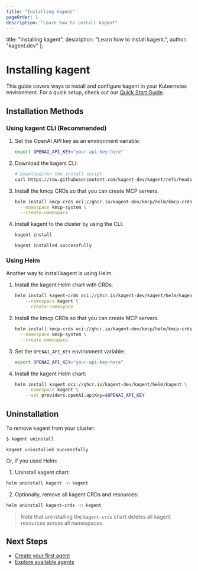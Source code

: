 ```yaml
---
title: "Installing kagent"
pageOrder: 1
description: "Learn how to install kagent"
---
```


  title: "Installing kagent",
  description: "Learn how to install kagent.",
  author: "kagent.dev"
};

# Installing kagent

This guide covers ways to install and configure kagent in your Kubernetes environment. For a quick setup, check out our [Quick Start Guide](/docs/kagent/getting-started/quickstart).

## Installation Methods

### Using kagent CLI (Recommended)

1. Set the OpenAI API key as an environment variable:

   ```bash
   export OPENAI_API_KEY="your-api-key-here"
   ```

2. Download the kagent CLI:

   ```bash
   # Download/run the install script
   curl https://raw.githubusercontent.com/kagent-dev/kagent/refs/heads/main/scripts/get-kagent | bash
   ```

3. Install the kmcp CRDs so that you can create MCP servers.

   ```sh
   helm install kmcp-crds oci://ghcr.io/kagent-dev/kmcp/helm/kmcp-crds \
     --namespace kmcp-system \
     --create-namespace
   ```

4. Install kagent to the cluster by using the CLI.

   ```bash
   kagent install
   ```
   
   ```console
   kagent installed successfully
   ```

### Using Helm

Another way to install kagent is using Helm.


1. Install the kagent Helm chart with CRDs.

   ```bash
   helm install kagent-crds oci://ghcr.io/kagent-dev/kagent/helm/kagent-crds \
       --namespace kagent \
       --create-namespace
   ```

2. Install the kmcp CRDs so that you can create MCP servers.

   ```sh
   helm install kmcp-crds oci://ghcr.io/kagent-dev/kmcp/helm/kmcp-crds \
     --namespace kmcp-system \
     --create-namespace
   ```

3. Set the `OPENAI_API_KEY` environment variable:

   ```bash
   export OPENAI_API_KEY="your-api-key-here"
   ```

4. Install the kagent Helm chart:

   ```bash
   helm install kagent oci://ghcr.io/kagent-dev/kagent/helm/kagent \
       --namespace kagent \
       --set providers.openAI.apiKey=$OPENAI_API_KEY
   ```

## Uninstallation

To remove kagent from your cluster:

```bash
$ kagent uninstall
```

```console
kagent uninstalled successfully
```

Or, if you used Helm:

1. Uninstall kagent chart:

```bash
helm uninstall kagent -n kagent
```

2. Optionally, remove all kagent CRDs and resources:

```bash
helm uninstall kagent-crds -n kagent
```

>Note that uninstalling the `kagent-crds` chart deletes all kagent resources across all namespaces.

## Next Steps

- [Create your first agent](/docs/kagent/getting-started/first-agent)
- [Explore available agents](/agents)
